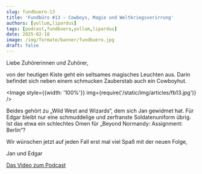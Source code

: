 ```yaml
---
slug: fundbuero-13
title: 'Fundbüro #13 – Cowboys, Magie und Weltkriegsverirrung'
authors: [yollum,lipardus]
tags: [podcast,fundbuero,yollum,lipardus]
date: 2025-02-18
image: /img/formate/banner/fundbuero.jpg
draft: false
---
```



Liebe Zuhörerinnen und Zuhörer,

von der heutigen Kiste geht ein seltsames magisches Leuchten aus. Darin befindet sich neben einem schmucken Zauberstab auch ein Cowboyhut.

<Image style={{width: '100%'}} img={require('/static/img/articles/fb13.jpg')} />

<!--truncate-->

Beides gehört zu „Wild West and Wizards“, dem sich Jan gewidmet hat. Für Edgar bleibt nur eine schmuddelige und zerfranste Soldatenuniform übrig. Ist das etwa ein schlechtes Omen für „Beyond Normandy: Assignment: Berlin“?

Wir wünschen jetzt auf jeden Fall erst mal viel Spaß mit der neuen Folge,

Jan und Edgar

[Das Video zum Podcast](https://youtu.be/4hQH4SKIdtk)

<ReactPlayer
    width="100%"
    height="50px"
    controls
    src='https://m10z.picnotes.de/Fundbuero/Fundbuero_013.mp3'
/>
